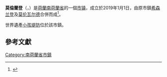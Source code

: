 {{noteTA|G1=荷兰地名}}
{{Infobox settlement
| name                    = 莫倫蘭登<br>Molenlanden
| settlement_type         =[[市镇_(荷兰)|市镇]]
<!-- Images, nickname, motto -->
| image_skyline           = KINDERDIJK AND ENVIRONS 2007 (145) (8190251192).jpg
| image_alt               = 
| image_caption           = [[小孩堤防|小孩堤防]]的风车群
| image_flag              = 
| flag_size               = 
| flag_alt                = 
| image_shield            = Molenlanden wapen.svg
| shield_size             = 100x80px
| shield_alt              = 
<!-- Maps, coordinates -->
| image_map               = Map - NL - Municipality code 1978 (2019).svg
| map_alt                 = Highlighted position of Molenlanden in a municipal map of South Holland
| map_caption             = 於南荷蘭省的位置
| image_map1              = Gem-Molenlanden-OpenTopo.jpg
| coordinates             = {{coord|51|52|N|4|47|E|region:NL|display=inline,title}}
<!-- Location, established, seat, subdivisions, government, leaders-->
| coordinates_footnotes   = 
| subdivision_type        = [[世界政區索引|国家]]
| subdivision_name        = {{NL}}
| subdivision_type1       = [[荷蘭省份|省份]]
| subdivision_name1       = [[南荷兰省|南荷兰省]]
| subdivision_type2       = [[市镇_(荷兰)|市镇]]
| established_title       = 
| established_date        = 
| government_footnotes    = 
| leader_title            = 市長
| leader_name             = [[Theo_Segers|Theo Segers]]
<!-- Geographic information -->
| unit_pref               = Metric
<!-- ALL fields with measurements have automatic unit conversion -->
<!-- for references: use <ref> tags -->
| area_footnotes          = <ref>{{Dutch municipality total area|dataref}}</ref>
<!-- square kilometers -->
| area_total_km2          = 
| area_land_km2           = 
| area_water_km2          = 
| elevation_footnotes     = 
| elevation_m             = 
| elevation_max_footnotes = <!-- for references: use <ref> tags -->
| elevation_max_m         =
| elevation_min_footnotes = <!-- for references: use <ref> tags -->
| elevation_min_m         =
<!-- Population, demographics -->
| population_footnotes    = 
| population_total        = 43,858
| population_as_of        = 2019年1月
| population_density_km2  = 241 inh./km²
| population_demonym      = 
<!-- Other information -->
| timezone1               = [[欧洲中部时间|CET]]
| utc_offset1             = +1
| timezone1_DST           = [[欧洲中部夏令时间|CEST]]
| utc_offset1_DST         = +2
| postal_code_type        = 郵政編碼
| postal_code             = 2957-2977, 3380, 3381, 4209, 4220, 4221, 4223, 4225, 4240, 4241
| area_code_type          = 電話區號
| area_code               = 0183, 0184
| website                 = {{URL|1=https://www.molenlanden.nl/}}
| footnotes               =
}}

'''莫倫蘭登'''（{{lang-nl|Molenlanden}}，{{IPA-nl|ˈmoːlə(n)ˌlɑn.də(n)}}）是[[荷蘭|荷蘭]][[南荷蘭省|南荷蘭省]]的一個[[市镇_(荷兰)|市镇]]，成立於2019年1月1日，由原市鎮[[希森兰登|希森兰登]]及[[莫伦瓦尔德|莫伦瓦尔德]]合併而成<ref name="pblad">{{cite news |title=Rectificatie nieuwe grens gemeente Molenlanden, gemeentelijke herindeling Molenwaard-Giessenlanden |url=https://zoek.officielebekendmakingen.nl/prb-2018-6472.html |work=Provinciaal blad van Zuid-Holland |issue=6319 |date=2018 |language=nl |accessdate=2021-02-06 |archive-date=2019-05-18 |archive-url=https://web.archive.org/web/20190518083557/https://zoek.officielebekendmakingen.nl/prb-2018-6472.html |dead-url=no }}</ref>。

世界遺產[[小孩堤防|小孩堤防]]位於該市鎮。

==參考文獻==
{{reflist}}

{{South Holland Province}}

[[Category:南荷蘭省市鎮|Category:南荷蘭省市鎮]]